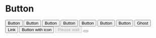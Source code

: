 

<Meta title="Button" component={Button} />

# Button

<Story name="Default">
  <Button>Button</Button>
</Story>

<Story name="Success">
  <Button variant="success">Button</Button>
</Story>

<Story name="Warn">
  <Button variant="warn">Button</Button>
</Story>

<Story name="Outline">
  <Button variant="outline">Button</Button>
</Story>

<Story name="Destructive">
  <Button variant="destructive">Button</Button>
</Story>

<Story name="Action">
  <Button variant="action">Button</Button>
</Story>

<Story name="Secondary">
  <Button variant="secondary">Button</Button>
</Story>

<Story name="Ghost">
  <Button variant="ghost">Ghost</Button>
</Story>

<Story name="Link">
  <Button variant="link">Link</Button>
</Story>

<Story name="With Icon">
  <Button>
    <Mail className="mr-2" />
    Button with icon
  </Button>
</Story>

<Story name="Loading">
  <Button disabled>
    <Loader2 className="mr-2 animate-spin" />
    Please wait
  </Button>
</Story>

<Story name="Trash Icon">
  <Button
    variant="ghost"
    size="icon"
    className="hover:bg-transparent hover:border-input"
  >
    <Trash2Icon size={14} className="text-destructive" />
  </Button>
</Story>
